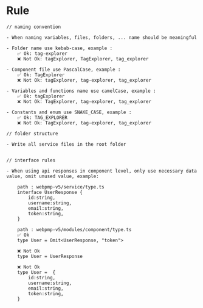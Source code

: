 
<Meta title="Foundation/Rule" />

# Rule

```tsx
// naming convention

- When naming variables, files, folders, ... name should be meaningful

- Folder name use kebab-case, example :
    ✅ Ok: tag-explorer
    ❌ Not Ok: tagExplorer, TagExplorer, tag_explorer

- Component file use PascalCase, example :
    ✅ Ok: TagExplorer
    ❌ Not Ok: tagExplorer, tag-explorer, tag_explorer

- Variables and functions name use camelCase, example :
    ✅ Ok: tagExplorer
    ❌ Not Ok: TagExplorer, tag-explorer, tag_explorer

- Constants and enum use SNAKE_CASE, example :
    ✅ Ok: TAG_EXPLORER
    ❌ Not Ok: TagExplorer, tag-explorer, tag_explorer
```

```tsx
// folder structure

- Write all service files in the root folder


```

```tsx
// interface rules

- When using api responses in component level, only use necessary data value, omit unused value, example:

    path : webpmp-v5/service/type.ts
    interface UserResponse {
        id:string,
        username:string,
        email:string,
        token:string,
    }

    path : webpmp-v5/modules/component/type.ts
    ✅ Ok
    type User = Omit<UserResponse, "token">

    ❌ Not Ok
    type User = UserResponse

    ❌ Not Ok
    type User =  {
        id:string,
        username:string,
        email:string,
        token:string,
    }



```
